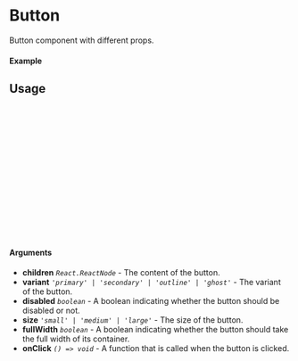 
<Meta of={Button} title="Button" />

# Button

Button component with different props.

#### Example

<Canvas of={Button.Component} />

## Usage

```ts
import { Button } from "sld-ui";

const Example = () => {
  return (
    <Button
      size="small"
      onClick={() => console.log("Clicked")}
      variant="primary"
      fullWidth={false}
    >
      Button
    </Button>
  );
};

export default Example;
```

#### Arguments

- **children** _`React.ReactNode`_ - The content of the button.
- **variant** _`'primary' | 'secondary' | 'outline' | 'ghost'`_ - The variant of
  the button.
- **disabled** _`boolean`_ - A boolean indicating whether the button should be
  disabled or not.
- **size** _`'small' | 'medium' | 'large'`_ - The size of the button.
- **fullWidth** _`boolean`_ - A boolean indicating whether the button should
  take the full width of its container.
- **onClick** _`() => void`_ - A function that is called when the button is
  clicked.
